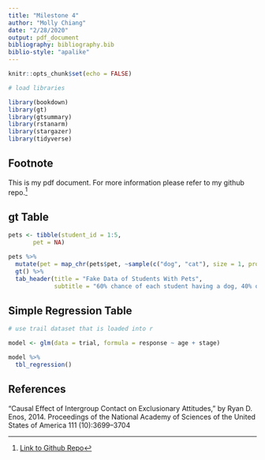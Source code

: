 ```yaml
---
title: "Milestone 4"
author: "Molly Chiang"
date: "2/28/2020"
output: pdf_document
bibliography: bibliography.bib
biblio-style: "apalike"
---
```


```r
knitr::opts_chunk$set(echo = FALSE)

# load libraries

library(bookdown)
library(gt)
library(gtsummary)
library(rstanarm)
library(stargazer)
library(tidyverse)

```

## Footnote {-}

This is my pdf document. For more information please refer to my github repo.^[[Link to Github Repo](https://github.com/mollyechiang/1006_milestone_4)]

## gt Table

```r

pets <- tibble(student_id = 1:5,
       pet = NA)

pets %>%
  mutate(pet = map_chr(pets$pet, ~sample(c("dog", "cat"), size = 1, prob = c(0.6, 0.4)))) %>%
  gt() %>%
  tab_header(title = "Fake Data of Students With Pets",
             subtitle = "60% chance of each student having a dog, 40% of cat")

```


## Simple Regression Table

```r

# use trail dataset that is loaded into r

model <- glm(data = trial, formula = response ~ age + stage)

model %>%
  tbl_regression()

```



## References {-}

“Causal Effect of Intergroup Contact on Exclusionary Attitudes,” by Ryan D. Enos, 2014. Proceedings of the National Academy of Sciences of the United States of America 111 (10):3699–3704
